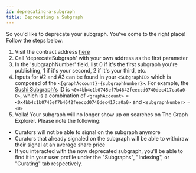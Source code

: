 ```yaml
---
id: deprecating-a-subgraph
title: Deprecating a Subgraph
---
```


So you'd like to deprecate your subgraph. You've come to the right place! Follow the steps below:
1. Visit the contract address [here](https://etherscan.io/address/0xadca0dd4729c8ba3acf3e99f3a9f471ef37b6825#writeProxyContract)
2. Call 'deprecateSubgraph' with your own address as the first parameter
3. In the 'subgraphNumber' field, list 0 if it's the first subgraph you're publishing, 1 if it's your second, 2 if it's your third, etc.
4. Inputs for #2 and #3 can be found in your `<SubgraphID>` which is composed of the `<{graphAccount}-{subgraphNumber}>`. For example, the [Sushi Subgraph's](https://thegraph.com/explorer/subgraph?id=0x4bb4c1b0745ef7b4642feeccd0740dec417ca0a0-0&version=0x4bb4c1b0745ef7b4642feeccd0740dec417ca0a0-0-0&view=Overview) ID is `<0x4bb4c1b0745ef7b4642feeccd0740dec417ca0a0-0>`,
which is a combination of `<graphAccount>` = `<0x4bb4c1b0745ef7b4642feeccd0740dec417ca0a0>` and `<subgraphNumber>` = `<0>`
5. Voila! Your subgraph will no longer show up on searches on The Graph Explorer. Please note the following:
- Curators will not be able to signal on the subgraph anymore
- Curators that already signaled on the subgraph will be able to withdraw their signal at an average share price
- If you interacted with the now deprecated subgraph, you'll be able to find it in your user profile under the "Subgraphs", "Indexing", or "Curating" tab respectively.
